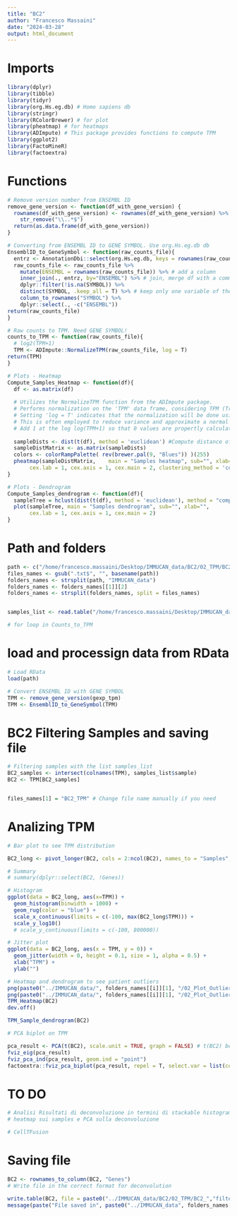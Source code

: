 ```yaml
---
title: "BC2"
author: "Francesco Massaini"
date: "2024-03-28"
output: html_document
---
```


# Imports
```r
library(dplyr)
library(tibble)
library(tidyr)
library(org.Hs.eg.db) # Homo sapiens db
library(stringr)
library(RColorBrewer) # for plot
library(pheatmap) # for heatmaps
library(ADImpute) # This package provides functions to compute TPM
library(ggplot2)
library(FactoMineR)
library(factoextra)
```

# Functions
```r
# Remove version number from ENSEMBL ID
remove_gene_version <- function(df_with_gene_version) {
  rownames(df_with_gene_version) <- rownames(df_with_gene_version) %>% 
    str_remove("\\..*$") 
  return(as.data.frame(df_with_gene_version))
}

# Converting from ENSEMBL ID to GENE SYMBOL. Use org.Hs.eg.db db 
EnsemblID_to_GeneSymbol <- function(raw_counts_file){
  entrz <- AnnotationDbi::select(org.Hs.eg.db, keys = rownames(raw_counts_file), columns = "SYMBOL", keytype = "ENSEMBL") # keys are the data to overlap. columns is the column to replace and keytype is the column where to find corrispondences   # entrz is a df storing ENSEMBL ID and GENE SYMBOLS. ENSEMBL ID are selected by the ROW NAMES of your raw_counts_file 
  raw_counts_file <- raw_counts_file %>%
    mutate(ENSEMBL = rownames(raw_counts_file)) %>% # add a column
    inner_join(., entrz, by="ENSEMBL") %>% # join, merge df with a common column (ENSEMBL)
    dplyr::filter(!is.na(SYMBOL)) %>%
    distinct(SYMBOL, .keep_all = T) %>% # keep only one variable of the duplicated symbols
    column_to_rownames("SYMBOL") %>% 
    dplyr::select(., -c("ENSEMBL"))
return(raw_counts_file)  
}

# Raw counts to TPM. Need GENE SYMBOL!
counts_to_TPM <- function(raw_counts_file){
  # log2(TPM+1) 
  TPM <- ADImpute::NormalizeTPM(raw_counts_file, log = T)
return(TPM)  
}

# Plots - Heatmap
Compute_Samples_Heatmap <- function(df){
  df <- as.matrix(df)
  
  # Utilizes the NormalizeTPM function from the ADImpute package.
  # Performs normalization on the 'TPM' data frame, considering TPM (Transcripts Per Million) values.
  # Setting 'log = T' indicates that the normalization will be done using the logarithm of TPM values.
  # This is often employed to reduce variance and approximate a normal distribution.
  # Add 1 at the log log(TPM+1) so that 0 values are propertly calculated
  
  sampleDists <- dist(t(df), method = 'euclidean') #Compute distance of the matrix. DO NOT DO IT FOR GENES. dist take into account rows! So to look at the patients you need to transpose. Distance is computed with eucledian metric. Remember you need to transpose (t) the matrix because dist takes rows (and samples are into columns) 
  sampleDistMatrix <- as.matrix(sampleDists)
  colors <- colorRampPalette( rev(brewer.pal(9, "Blues")) )(255)
  pheatmap(sampleDistMatrix,    main = "Samples heatmap", sub="", xlab="",
       cex.lab = 1, cex.axis = 1, cex.main = 2, clustering_method = 'complete')
}

# Plots - Dendrogram
Compute_Samples_dendrogram <- function(df){
  sampleTree = hclust(dist(t(df), method = 'euclidean'), method = "complete");
  plot(sampleTree, main = "Samples dendrogram", sub="", xlab="", 
       cex.lab = 1, cex.axis = 1, cex.main = 2)
}

```

# Path and folders
```r
path <- c("/home/francesco.massaini/Desktop/IMMUCAN_data/BC2/02_TPM/BC2_estimated_TPM.RData")
files_names <- gsub(".txt$", "", basename(path))
folders_names <- strsplit(path, "IMMUCAN_data")
folders_names <- folders_names[[1]][2]
folders_names <- strsplit(folders_names, split = files_names)


samples_list <- read.table("/home/francesco.massaini/Desktop/IMMUCAN_data/BC2/Patient_to_include_from_rna_samples_bc2_to_create_custom_cohort.tsv", header = TRUE, sep = "\t")

# for loop in Counts_to_TPM

```

# load and processign data from RData
```r
# Load RData
load(path)

# Convert ENSEMBL ID with GENE SYMBOL
TPM <- remove_gene_version(gexp_tpm)
TPM <- EnsemblID_to_GeneSymbol(TPM)
```

# BC2 Filtering Samples and saving file
```r
# Filtering samples with the list samples_list
BC2_samples <- intersect(colnames(TPM), samples_list$sample)
BC2 <- TPM[BC2_samples] 


files_names[1] = "BC2_TPM" # Change file name manually if you need
```


# Analizing TPM
```r
# Bar plot to see TPM distribution

BC2_long <- pivot_longer(BC2, cols = 2:ncol(BC2), names_to = "Samples", values_to = "TPM")

# Summary
# summary(dplyr::select(BC2, !Genes))

# Histogram
ggplot(data = BC2_long, aes(x=TPM)) + 
  geom_histogram(binwidth = 1000) +
  geom_rug(color = "blue") +
  scale_x_continuous(limits = c(-100, max(BC2_long$TPM))) +
  scale_y_log10()
  # scale_y_continuous(limits = c(-100, 800000))

# Jitter plot  
ggplot(data = BC2_long, aes(x = TPM, y = 0)) +
  geom_jitter(width = 0, height = 0.1, size = 1, alpha = 0.5) +
  xlab("TPM") +
  ylab("")
```
```r
# Heatmap and dendrogram to see patient outliers
png(paste0("../IMMUCAN_data/", folders_names[[i]][1], "/02_Plot_Outliers/", files_names[i],"_outliers"), width = 16)
png(paste0("../IMMUCAN_data/", folders_names[[i]][1], "/02_Plot_Outliers/", files_names[i],"_outliers"), width = ) # folders_names[[i]][1] double square bracket to access to the i vector, single bracket to access to the first value of the i vector 
TPM_Heatmap(BC2)
dev.off()

TPM_Sample_dendrogram(BC2)


```

```r
# PCA biplot on TPM

pca_result <- PCA(t(BC2), scale.unit = TRUE, graph = FALSE) # t(BC2) because PCA takes rows 
fviz_eig(pca_result)
fviz_pca_ind(pca_result, geom.ind = "point")
factoextra::fviz_pca_biplot(pca_result, repel = T, select.var = list(contrib = 5), label = "var") # repel = T do not overlap the text, select.var = list(contrib = 5) shows only the most 5 variable feature (variables) that contributes to separation. label = var , put label ONLY on the 5 variables
```

# TO DO
```r
 
# Analisi Risultati di deconvoluzione in termini di stackable histograms
# heatmap sui samples e PCA sulla deconvoluzione

# CellTFusion
```


# Saving file
```r

BC2 <- rownames_to_column(BC2, "Genes") 
# Write file in the correct format for deconvolution

write.table(BC2, file = paste0("../IMMUCAN_data/BC2/02_TPM/BC2_","filtered_samples_fromRdata.txt"), quote = F, sep = "\t", row.names = F)
message(paste("File saved in", paste0("../IMMUCAN_data", folders_names[[1]][1], files_names[1],"_fromRdata.txt")) )
```

